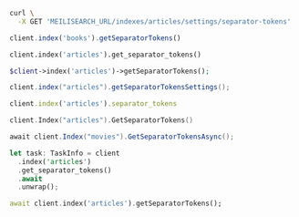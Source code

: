 <CodeGroup>

```bash cURL
curl \
  -X GET 'MEILISEARCH_URL/indexes/articles/settings/separator-tokens'
```

```javascript JS
client.index('books').getSeparatorTokens()
```

```python Python
client.index('articles').get_separator_tokens()
```

```php PHP
$client->index('articles')->getSeparatorTokens();
```

```java Java
client.index("articles").getSeparatorTokensSettings();
```

```ruby Ruby
client.index('articles').separator_tokens
```

```go Go
client.Index("articles").GetSeparatorTokens()
```

```csharp C#
await client.Index("movies").GetSeparatorTokensAsync();
```

```rust Rust
let task: TaskInfo = client
  .index('articles')
  .get_separator_tokens()
  .await
  .unwrap();
```

```dart Dart
await client.index('articles').getSeparatorTokens();
```
</CodeGroup>